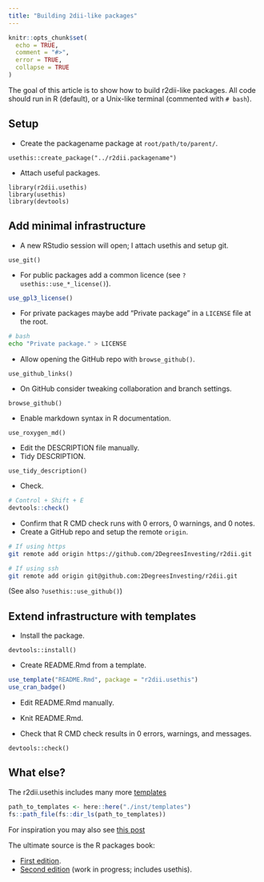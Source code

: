 ```yaml
---
title: "Building 2dii-like packages"
---
```


```r
knitr::opts_chunk$set(
  echo = TRUE,
  comment = "#>",
  error = TRUE,
  collapse = TRUE
)
```

The goal of this article is to show how to build r2dii-like packages. All code should run in R (default), or a Unix-like terminal (commented with `# bash`).

## Setup

* Create the packagename package at `root/path/to/parent/`.

```
usethis::create_package("../r2dii.packagename")
```

* Attach useful packages.

```
library(r2dii.usethis)
library(usethis)
library(devtools)
```

## Add minimal infrastructure

* A new RStudio session will open; I attach usethis and setup git.

```
use_git()
```

* For public packages add a common licence (see `?usethis::use_*_license()`).

```r
use_gpl3_license()
```

* For private packages maybe add "Private package" in a `LICENSE` file at the root.

```bash
# bash
echo "Private package." > LICENSE
```

* Allow opening the GitHub repo with `browse_github()`.

```
use_github_links()
```

* On GitHub consider tweaking collaboration and branch settings.

```
browse_github()
```

* Enable markdown syntax in R documentation.

```
use_roxygen_md()
```

* Edit the DESCRIPTION file manually.
* Tidy DESCRIPTION.

```
use_tidy_description()
```

* Check.

```r
# Control + Shift + E
devtools::check()
```

* Confirm that R CMD check runs with 0 errors, 0 warnings, and 0 notes.
* Create a GitHub repo and setup the remote `origin`.

```bash
# If using https
git remote add origin https://github.com/2DegreesInvesting/r2dii.git

# If using ssh
git remote add origin git@github.com:2DegreesInvesting/r2dii.git
```

(See also `?usethis::use_github()`)

## Extend infrastructure with templates

  * Install the package.

```
devtools::install()
```

* Create README.Rmd from a template.

```r
use_template("README.Rmd", package = "r2dii.usethis")
use_cran_badge()
```

* Edit README.Rmd manually.
* Knit README.Rmd.

* Check that R CMD check results in 0 errors, warnings, and messages.

```
devtools::check()
```

## What else?

The r2dii.usethis includes many more [templates](https://github.com/2DegreesInvesting/r2dii.usethis/tree/master/inst/templates)

```r
path_to_templates <- here::here("./inst/templates")
fs::path_file(fs::dir_ls(path_to_templates))
```

For inspiration you may also see [this post](https://fgeo.netlify.com/2018/03/28/2018-03-28-building-infrastructure-for-r-packages-with-usethis/)

The ultimate source is the R packages book:

* [First edition](http://r-pkgs.had.co.nz/).
* [Second edition](https://r-pkgs.org/) (work in progress; includes usethis).
